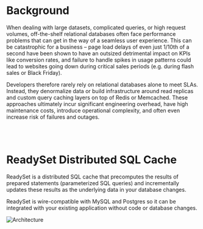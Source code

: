 
# Background

When dealing with large datasets, complicated queries, or high request volumes, off-the-shelf 
relational databases often face performance problems that can get in the way of a seamless user experience. 
This can be catastrophic for a business – page load delays of even just 1/10th of a second have been shown 
to have an outsized detrimental impact on KPIs like conversion rates, and failure to handle spikes in usage 
patterns could lead to websites going down during critical sales periods (e.g. during flash sales or Black Friday).

Developers therefore rarely rely on relational databases alone to meet SLAs. Instead, they denormalize data or build 
infrastructure around read replicas and custom query caching layers on top of Redis or Memcached. These approaches ultimately 
incur significant engineering overhead, have high maintenance costs, introduce operational complexity, 
and often even increase risk of failures and outages.  

\
&nbsp;

# ReadySet Distributed SQL Cache

ReadySet is a distributed SQL cache that precomputes the results of prepared statements (parameterized SQL queries) 
and incrementally updates these results as the underlying data in your database changes. 

ReadySet is wire-compatible with MySQL and Postgres so it can be integrated with your existing application without
code or database changes. 

![Architecture](/readyset_arch.png)
